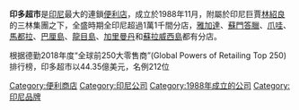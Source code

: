 {{unreferenced|time=2015-12-18T14:05:53+00:00}}
{{Infobox company
| name =
| logo =
| type = 附屬公司
| foundation = 1988年
| location = [[印尼|印尼]][[雅加達|雅加達]]
| key_people =
| industry = [[便利店|便利店]]
| products =
| revenue =
| operating_income =
| net_income =
| num_employees =
| owner = [[三林集團|三林集團]]
| subsid =
| homepage = {{URL|http://www.indomaret.co.id}}
| footnotes =
}}
'''印多超市'''是[[印尼|印尼]]最大的連鎖[[便利店|便利店]]，成立於1988年11月，附屬於印尼巨賈[[林紹良|林紹良]]的三林集團之下，全盛時期全印尼超過1萬1千間分店，[[雅加達|雅加達]]、[[蘇門答臘|蘇門答臘]]、[[爪哇|爪哇]]、[[馬都拉|馬都拉]]、[[巴厘島|巴厘島]]、[[龍目島|龍目島]]、[[加里曼丹|加里曼丹]]和[[蘇拉威西島|蘇拉威西島]]都有分店。

根据德勤2018年度“全球前250大零售商”(Global Powers of Retailing Top 250)排行榜，印多超市以44.35億美元，名例212位


[[Category:便利商店|Category:便利商店]]
[[Category:印尼公司|Category:印尼公司]]
[[Category:1988年成立的公司|Category:1988年成立的公司]]
[[Category:印尼品牌|Category:印尼品牌]]
